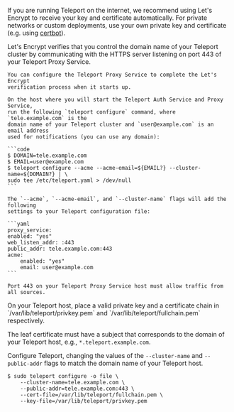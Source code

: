 If you are running Teleport on the internet, we recommend using Let's Encrypt to
receive your key and certificate automatically. For private networks or custom
deployments, use your own private key and certificate (e.g. using [certbot](https://certbot.eff.org/)).
<Tabs>

  <TabItem label="Public internet deployment with Let's Encrypt">
    Let's Encrypt verifies that you control the domain name of your Teleport cluster
    by communicating with the HTTPS server listening on port 443 of your Teleport
    Proxy Service.

    You can configure the Teleport Proxy Service to complete the Let's Encrypt
    verification process when it starts up.

    On the host where you will start the Teleport Auth Service and Proxy Service,
    run the following `teleport configure` command, where `tele.example.com` is the
    domain name of your Teleport cluster and `user@example.com` is an email address
    used for notifications (you can use any domain):

    ```code
    $ DOMAIN=tele.example.com
    $ EMAIL=user@example.com
    $ teleport configure --acme --acme-email=${EMAIL?} --cluster-name=${DOMAIN?} | \
    sudo tee /etc/teleport.yaml > /dev/null
    ```

    The `--acme`, `--acme-email`, and `--cluster-name` flags will add the following
    settings to your Teleport configuration file:

    ```yaml
    proxy_service:
    enabled: "yes"
    web_listen_addr: :443
    public_addr: tele.example.com:443
    acme:
        enabled: "yes"
        email: user@example.com
    ```

    Port 443 on your Teleport Proxy Service host must allow traffic from all sources.
  </TabItem>

  <TabItem label="Private network deployment">
  On your Teleport host, place a valid private key and a certificate chain in `/var/lib/teleport/privkey.pem`
  and `/var/lib/teleport/fullchain.pem` respectively.

  The leaf certificate must have a subject that corresponds to the domain of your Teleport host, e.g., `*.teleport.example.com`.

  Configure Teleport, changing the values of the `--cluster-name` and `--public-addr` flags to match the domain name of your Teleport host.

  ```code
  $ sudo teleport configure -o file \
      --cluster-name=tele.example.com \
      --public-addr=tele.example.com:443 \
      --cert-file=/var/lib/teleport/fullchain.pem \
      --key-file=/var/lib/teleport/privkey.pem
  ```
  </TabItem>

</Tabs>
